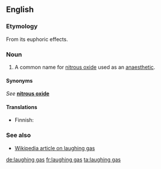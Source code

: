 ==English==

===Etymology===
From its euphoric effects.

===Noun===
{{en-noun|sg=[[laughing]] [[gas]]|-}}

# A common name for [[nitrous oxide]] used as an [[anaesthetic]].

====Synonyms====
''See'' '''[[nitrous oxide]]'''

====Translations====
{{trans-top|common name for nitrous oxide}}
* Finnish: {{t|fi|ilokaasu}}
{{trans-mid}}
{{trans-bottom}}

===See also===
*[[w:laughing gas|Wikipedia article on laughing gas]]

[[de:laughing gas]]
[[fr:laughing gas]]
[[ta:laughing gas]]
